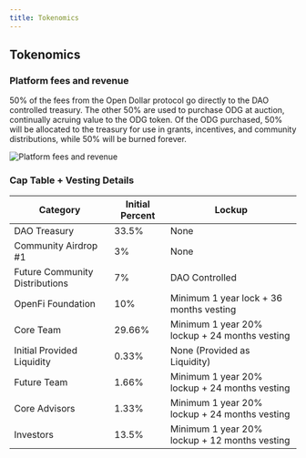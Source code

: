 ```yaml
---
title: Tokenomics
---
```


## Tokenomics

### Platform fees and revenue

50% of the fees from the Open Dollar protocol go directly to the DAO controlled treasury. The other 50% are used to purchase ODG at auction, continually acruing value to the ODG token. Of the ODG purchased, 50% will be allocated to the treasury for use in grants, incentives, and community distributions, while 50% will be burned forever.

<img src="./img/Platform fees and revenue.png" alt="Platform fees and revenue" />

### **Cap Table + Vesting Details**

| Category                        | Initial Percent | Lockup                                        |
|---------------------------------|-----------------|-----------------------------------------------|
| DAO Treasury                    | 33.5%           | None                                          |
| Community Airdrop #1            | 3%              | None                                          |
| Future Community Distributions  | 7%              | DAO Controlled                                |
| OpenFi Foundation               | 10%             | Minimum 1 year lock  + 36 months vesting      |
| Core Team                       | 29.66%          | Minimum 1 year 20% lockup + 24 months vesting |
| Initial Provided Liquidity      | 0.33%           | None (Provided as Liquidity)                  |
| Future Team                     | 1.66%           | Minimum 1 year 20% lockup + 24 months vesting |
| Core Advisors                   | 1.33%           | Minimum 1 year 20% lockup + 24 months vesting |
| Investors                       | 13.5%           | Minimum 1 year 20% lockup + 12 months vesting |
